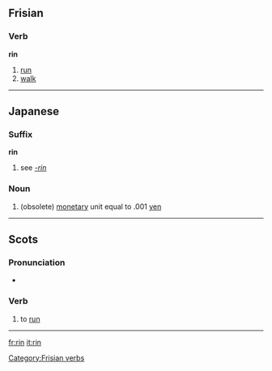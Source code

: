 {{see|-rin}}
==Frisian==

===Verb===
'''rin'''

# [[run]]
# [[walk]]

[[Category:Frisian verbs]]

----

==Japanese==

===Suffix===
'''rin'''

# see ''[[-rin]]''

===Noun===
{{ja-noun|r|kanji=厘|hira=りん}}

# (obsolete) [[monetary]] unit equal to .001 [[yen]]

----
==Scots==

===Pronunciation===
*{{IPA|/rɪn/}}

===Verb===
{{sco-verb|rins|rinnin|run|run}}

# {{South Scots}} to [[run]]

----

[[fr:rin]]
[[it:rin]]